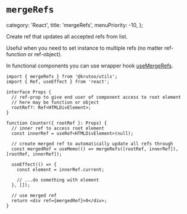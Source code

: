 # `mergeRefs`

  category: 'React',
  title: 'mergeRefs',
  menuPriority: -10,
};

Create ref that updates all accepted refs from list.

Useful when you need to set instance to multiple refs (no matter ref-function or ref-object).

In functional components you can use wrapper hook [useMergeRefs](./?path=/react/use-merge-refs).

```tsx
import { mergeRefs } from '@krutoo/utils';
import { Ref, useEffect } from 'react';

interface Props {
  // ref-prop to give end user of component access to root element
  // here may be function or object
  rootRef?: Ref<HTMLDivElement>;
}

function Counter({ rootRef }: Props) {
  // inner ref to access root element
  const innerRef = useRef<HTMLDivElement>(null);

  // create merged ref to automatically update all refs through
  const mergedRef = useMemo(() => mergeRefs([rootRef, innerRef]), [rootRef, innerRef]);

  useEffect(() => {
    const element = innerRef.current;

    // ...do something with element
  }, []);

  // use merged ref
  return <div ref={mergedRef}>0</div>;
}
```
